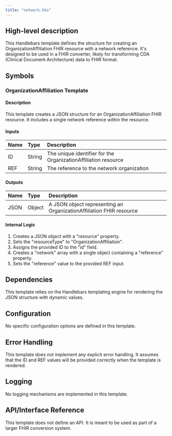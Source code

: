 ```yaml
---
title: "network.hbs"
---
```


## High-level description
This Handlebars template defines the structure for creating an OrganizationAffiliation FHIR resource with a network reference. It's designed to be used in a FHIR converter, likely for transforming CDA (Clinical Document Architecture) data to FHIR format.

## Symbols

### OrganizationAffiliation Template
#### Description
This template creates a JSON structure for an OrganizationAffiliation FHIR resource. It includes a single network reference within the resource.

#### Inputs
| Name | Type | Description |
|:-----|:-----|:------------|
| ID | String | The unique identifier for the OrganizationAffiliation resource |
| REF | String | The reference to the network organization |

#### Outputs
| Name | Type | Description |
|:-----|:-----|:------------|
| JSON | Object | A JSON object representing an OrganizationAffiliation FHIR resource |

#### Internal Logic
1. Creates a JSON object with a "resource" property.
2. Sets the "resourceType" to "OrganizationAffiliation".
3. Assigns the provided ID to the "id" field.
4. Creates a "network" array with a single object containing a "reference" property.
5. Sets the "reference" value to the provided REF input.

## Dependencies
This template relies on the Handlebars templating engine for rendering the JSON structure with dynamic values.

## Configuration
No specific configuration options are defined in this template.

## Error Handling
This template does not implement any explicit error handling. It assumes that the ID and REF values will be provided correctly when the template is rendered.

## Logging
No logging mechanisms are implemented in this template.

## API/Interface Reference
This template does not define an API. It is meant to be used as part of a larger FHIR conversion system.